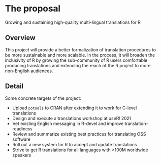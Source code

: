 # The proposal

Growing and sustaining high-quality multi-lingual translations for R

## Overview

This project will provide a better formalization of translation procedures to be more
sustainable and more scalable. In the process, it will broaden the inclusivity of R by
growing the sub-community of R users comfortable producing translations and extending
the reach of the R project to more non-English audiences.

## Detail
<!--
Go into more detail about the specifics of the project and it delivers against the problem.

Depending on project type the detail section should include:

 - [ ] Minimum Viable Product
 - [ ] Architecture
 - [ ] Assumptions
-->

Some concrete targets of the project:

 - Upload `potools` to CRAN after extending it to work for C-level translations
 - Design and execute a translations workshop at useR! 2021
 - Vet existing English messaging in R-devel and improve translation-readiness
 - Review and summarize existing best practices for translating OSS software
 - Roll out a new system for R to accept and update translations
 - Strive to get R translations for all languages with >100M worldwide speakers
